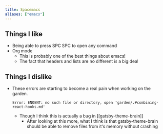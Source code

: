 ```yaml
---
title: Spacemacs
aliases: ["emacs"]
---
```


## Things I like
- Being able to press SPC SPC to open any command
- Org mode
  - This is probably one of the best things about emacs!
  - The fact that headers and lists are no different is a big deal

## Things I dislike
- These errors are starting to become a real pain when working on the garden.
  ```
  Error: ENOENT: no such file or directory, open 'garden/.#combining-react-hooks.md'
  ```
  - Though I think this is actually a bug in [[gatsby-theme-brain]]
    - After looking at this more, what I think is that gatsby-theme-brain should
      be able to remove files from it's memory without crashing
